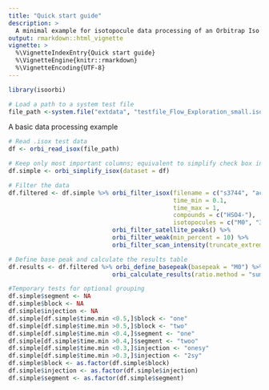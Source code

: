 ```yaml
---
title: "Quick start guide"
description: >
  A minimal example for isotopocule data processing of an Orbitrap Iso file (.isox).
output: rmarkdown::html_vignette
vignette: >
  %\VignetteIndexEntry{Quick start guide}
  %\VignetteEngine{knitr::rmarkdown}
  %\VignetteEncoding{UTF-8}
---
```


```r
library(isoorbi)

# Load a path to a system test file
file_path <-system.file("extdata", "testfile_Flow_Exploration_small.isox", package = "isoorbi")
```

A basic data processing example
```r
# Read .isox test data
df <- orbi_read_isox(file_path) 

# Keep only most important columns; equivalent to simplify check box in IsoX
df.simple <- orbi_simplify_isox(dataset = df)

# Filter the data
df.filtered <- df.simple %>% orbi_filter_isox(filename = c("s3744", "ac6"),
                                              time_min = 0.1, 
                                              time_max = 1, 
                                              compounds = c("HSO4-"),
                                              isotopocules = c("M0", "34S", "33S", "17O", "18O"))%>% 
                             orbi_filter_satellite_peaks() %>% 
                             orbi_filter_weak(min_percent = 10) %>% 
                             orbi_filter_scan_intensity(truncate_extreme = 1)

# Define base peak and calculate the results table
df.results <- df.filtered %>% orbi_define_basepeak(basepeak = "M0") %>% 
                             orbi_calculate_results(ratio.method = "sum")

```



```r
#Temporary tests for optional grouping
df.simple$segment <- NA
df.simple$block <- NA
df.simple$injection <- NA
df.simple[df.simple$time.min <0.5,]$block <- "one"
df.simple[df.simple$time.min >0.5,]$block <- "two"
df.simple[df.simple$time.min <0.4,]$segment <- "one"
df.simple[df.simple$time.min >0.4,]$segment <- "twoo"
df.simple[df.simple$time.min <0.3,]$injection <- "onesy"
df.simple[df.simple$time.min >0.3,]$injection <- "2sy"
df.simple$block <- as.factor(df.simple$block)
df.simple$injection <- as.factor(df.simple$injection)
df.simple$segment <- as.factor(df.simple$segment)

```

